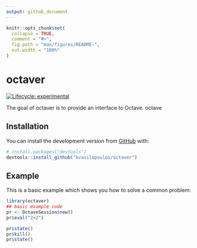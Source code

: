 ```yaml
---
output: github_document
---
```


<!-- README.md is generated from README.Rmd. Please edit that file -->

```r
knitr::opts_chunk$set(
  collapse = TRUE,
  comment = "#>",
  fig.path = "man/figures/README-",
  out.width = "100%"
)
```

# octaver

<!-- badges: start -->
[![Lifecycle: experimental](https://img.shields.io/badge/lifecycle-experimental-orange.svg)](https://www.tidyverse.org/lifecycle/#experimental)
<!-- badges: end -->

The goal of octaver is to provide an interface to Octave. octave 

## Installation

You can install the development version from [GitHub](https://github.com/) with:

``` r
# install.packages("devtools")
devtools::install_github("kvasilopoulos/octaver")
```
## Example

This is a basic example which shows you how to solve a common problem:

```r
library(octaver)
## basic example code
pr <- OctaveSession$new()
pr$eval("2+2")

pr$state()
pr$kill()
pr$state()
```

